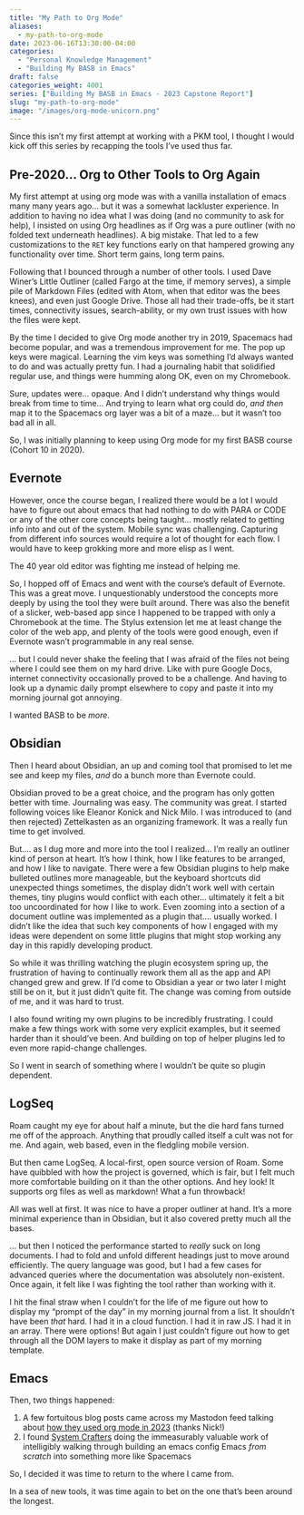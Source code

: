 ```yaml
---
title: "My Path to Org Mode"
aliases: 
  - my-path-to-org-mode
date: 2023-06-16T13:30:00-04:00
categories: 
  - "Personal Knowledge Management"
  - "Building My BASB in Emacs"
draft: false
categories_weight: 4001
series: ["Building My BASB in Emacs - 2023 Capstone Report"]
slug: "my-path-to-org-mode"
image: "/images/org-mode-unicorn.png"
---
```


Since this isn't my first attempt at working with a PKM tool, I thought I would kick off this series by recapping the tools I've used thus far.


## Pre-2020... Org to Other Tools to Org Again {#pre-2020-dot-dot-dot-org-to-other-tools-to-org-again}

My first attempt at using org mode was with a vanilla installation of emacs many many years ago... but it was a somewhat lackluster experience. In addition to having no idea what I was doing (and no community to ask for help), I insisted on using Org headlines as if Org was a pure outliner (with no folded text underneath headlines). A big mistake. That led to a few customizations to the `RET` key functions early on that hampered growing any functionality over time. Short term gains, long term pains.

Following that I bounced through a number of other tools. I used Dave Winer's Little Outliner (called Fargo at the time, if memory serves), a simple pile of Markdown Files (edited with Atom, when that editor was the bees knees), and even just Google Drive. Those all had their trade-offs, be it start times, connectivity issues, search-ability, or my own trust issues with how the files were kept.

By the time I decided to give Org mode another try in 2019, Spacemacs had become popular, and was a tremendous improvement for me. The pop up keys were magical. Learning the vim keys was something I'd always wanted to do and was actually pretty fun. I had a journaling habit that solidified regular use, and things were humming along OK, even on my Chromebook.

Sure, updates were... opaque. And I didn't understand why things would break from time to time... And trying to learn what org could do, _and then_ map it to the Spacemacs org layer was a bit of a maze... but it wasn't too bad all in all.

So, I was initially planning to keep using Org mode for my first BASB course (Cohort 10 in 2020).


## Evernote {#evernote}

However, once the course began, I realized there would be a lot I would have to figure out about emacs that had nothing to do with PARA or CODE or any of the other core concepts being taught... mostly related to getting info into and out of the system. Mobile sync was challenging. Capturing from different info sources would require a lot of thought for each flow. I would have to keep grokking more and more elisp as I went.

The 40 year old editor was fighting me instead of helping me.

So, I hopped off of Emacs and went with the course's default of Evernote. This was a great move. I unquestionably understood the concepts more deeply by using the tool they were built around. There was also the benefit of a slicker, web-based app since I happened to be trapped with only a Chromebook at the time. The Stylus extension let me at least change the color of the web app, and plenty of the tools were good enough, even if Evernote wasn't programmable in any real sense.

... but I could never shake the feeling that I was afraid of the files not being where I could see them on my hard drive. Like with pure Google Docs, internet connectivity occasionally proved to be a challenge. And having to look up a dynamic daily prompt elsewhere to copy and paste it into my morning journal got annoying.

I wanted BASB to be _more_.


## Obsidian {#obsidian}

Then I heard about Obsidian, an up and coming tool that promised to let me see and keep my files, _and_ do a bunch more than Evernote could.

Obsidian proved to be a great choice, and the program has only gotten better with time. Journaling was easy. The community was great. I started following voices like Eleanor Konick and Nick Milo. I was introduced to (and then rejected) Zettelkasten as an organizing framework. It was a really fun time to get involved.

But.... as I dug more and more into the tool I realized... I'm really an outliner kind of person at heart. It's how I think, how I like features to be arranged, and how I like to navigate. There were a few Obsidian plugins to help make bulleted outlines more manageable, but the keyboard shortcuts did unexpected things sometimes, the display didn't work well with certain themes, tiny plugins would conflict with each other... ultimately it felt a bit too uncoordinated for how I like to work. Even zooming into a section of a document outline was implemented as a plugin that.... usually worked. I didn't like the idea that such key components of how I engaged with my ideas were dependent on some little plugins that might stop working any day in this rapidly developing product.

So while it was thrilling watching the plugin ecosystem spring up, the frustration of having to continually rework them all as the app and API changed grew and grew. If I'd come to Obsidian a year or two later I might still be on it, but it just didn't quite fit. The change was coming from outside of me, and it was hard to trust.

I also found writing my own plugins to be incredibly frustrating. I could make a few things work with some very explicit examples, but it seemed harder than it should've been. And building on top of helper plugins led to even more rapid-change challenges.

So I went in search of something where I wouldn't be quite so plugin dependent.


## LogSeq {#logseq}

Roam caught my eye for about half a minute, but the die hard fans turned me off of the approach. Anything that proudly called itself a cult was not for me. And again, web based, even in the fledgling mobile version.

But then came LogSeq. A local-first, open source version of Roam. Some have quibbled with how the project is governed, which is fair, but I felt much more comfortable building on it than the other options. And hey look! It supports org files as well as markdown! What a fun throwback!

All was well at first. It was nice to have a proper outliner at hand. It's a more minimal experience than in Obsidian, but it also covered pretty much all the bases.

... but then I noticed the performance started to _really_ suck on long documents. I had to fold and unfold different headings just to move around efficiently. The query language was good, but I had a few cases for advanced queries where the documentation was absolutely non-existent. Once again, it felt like I was fighting the tool rather than working with it.

I hit the final straw when I couldn't for the life of me figure out how to display my "prompt of the day" in my morning journal from a list. It shouldn't have been _that_ hard. I had it in a cloud function. I had it in raw JS. I had it in an array. There were options! But again I just couldn't figure out how to get through all the DOM layers to make it display as part of my morning template.


## Emacs {#emacs}

Then, two things happened:

1.  A few fortuitous blog posts came across my Mastodon feed talking about [how they used org mode in 2023](https://cmdln.org/2023/03/25/how-i-org-in-2023/) (thanks Nick!)
2.  I found [System Crafters](https://www.youtube.com/c/systemcrafters) doing the immeasurably valuable work of intelligibly walking through building an emacs config Emacs _from scratch_ into something more like Spacemacs

So, I decided it was time to return to the where I came from.

In a sea of new tools, it was time again to bet on the one that's been around the longest.
